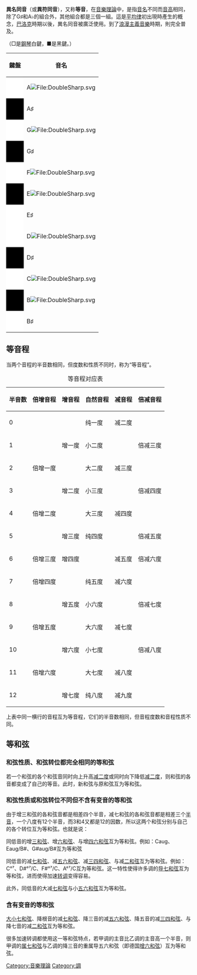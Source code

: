 '''異名同音'''（或'''異符同音'''），又称'''等音'''，在[[音樂理論|音樂理論]]中，是指[[音名|音名]]不同而[[音高|音高]]相同，除了G♯和A♭的組合外，其他組合都是三個一組。這是[[平均律|平均律]]初出現時產生的概念，[[巴洛克音樂|巴洛克]]時期以後，異名同音被廣泛使用。到了[[浪漫主義音樂|浪漫主義音樂]]時期，則完全普及。

（□是[[鋼琴|鋼琴]]白鍵，■是黑鍵。）
{|style="text-align:center;" class="wikitable"
|-
!鍵盤!!colspan="3"|音名
|-
|style="background-color:#ffffff;"| ||A[[File:DoubleSharp.svg|File:DoubleSharp.svg]]||B||C♭
|-
|style="background-color:#000000;"| ||A♯||B♭||C[[File:doubleflat.png|File:doubleflat.png]]
|-
|style="background-color:#ffffff;"| ||G[[File:DoubleSharp.svg|File:DoubleSharp.svg]]||A||B[[File:doubleflat.png|File:doubleflat.png]]
|-
|style="background-color:#000000;"| ||G♯||—||A♭
|-
|style="background-color:#ffffff;"| ||F[[File:DoubleSharp.svg|File:DoubleSharp.svg]]||G||A[[File:doubleflat.png|File:doubleflat.png]]
|-
|style="background-color:#000000;"| ||E[[File:DoubleSharp.svg|File:DoubleSharp.svg]]||F♯||G♭
|-
|style="background-color:#ffffff;"| ||E♯||F||G[[File:doubleflat.png|File:doubleflat.png]]
|-
|style="background-color:#ffffff;"| ||D[[File:DoubleSharp.svg|File:DoubleSharp.svg]]||E||F♭
|-
|style="background-color:#000000;"| ||D♯||E♭||F[[File:doubleflat.png|File:doubleflat.png]]
|-
|style="background-color:#ffffff;"| ||C[[File:DoubleSharp.svg|File:DoubleSharp.svg]]||D||E[[File:doubleflat.png|File:doubleflat.png]]
|-
|style="background-color:#000000;"| ||B[[File:DoubleSharp.svg|File:DoubleSharp.svg]]||C♯||D♭
|-
|style="background-color:#ffffff;"| ||B♯||C||D[[File:doubleflat.png|File:doubleflat.png]]
|}
{{Circle of fifths}}

== 等音程 ==
当两个音程的半音数相同，但度数和性质不同时，称为“等音程”。
{| class="wikitable"
|+等音程对应表
!半音数
!倍增音程
!增音程
!自然音程
!减音程
!倍减音程
|-
|0
|
|
|纯一度
|减二度
|
|-
|1
|
|增一度
|小二度
|
|倍减三度
|-
|2
|倍增一度
|
|大二度
|减三度
|
|-
|3
|
|增二度
|小三度
|
|倍减四度
|-
|4
|倍增二度
|
|大三度
|减四度
|
|-
|5
|
|增三度
|纯四度
|
|倍减五度
|-
|6
|倍增三度
|增四度
|
|减五度
|倍减六度
|-
|7
|倍增四度
|
|纯五度
|减六度
|
|-
|8
|
|增五度
|小六度
|
|倍减七度
|-
|9
|倍增五度
|
|大六度
|减七度
|
|-
|10
|
|增六度
|小七度
|
|倍减八度
|-
|11
|倍增六度
|
|大七度
|减八度
|
|-
|12
|
|增七度
|纯八度
|减九度
|
|}
上表中同一横行的音程互为等音程，它们的半音数相同，但音程度数和音程性质不同。

== 等和弦 ==

=== 和弦性质、和弦转位都完全相同的等和弦 ===
若一个和弦的各个和弦音同时向上升高[[減二度|减二度]]或同时向下降低[[減二度|减二度]]，则和弦的各音都变成了自己的等音。此时，新和弦与原和弦互为等和弦。

=== 和弦性质或和弦转位不同但不含有变音的等和弦 ===
由于增三和弦的各和弦音都是相差四个半音，减七和弦的各和弦音都是相差三个[[半音|半音]]，一个八度有12个半音，而3和4又都是12的因数，所以这两个和弦分别与自己的各个转位互为等和弦。也就是说：

同低音的增[[三和弦|三和弦]]、增[[六和弦|六和弦]]、与增[[四六和弦|四六和弦]]互为等和弦。例如：Caug、Eaug/B#、G#aug/B#互为等和弦

同低音的减[[七和弦|七和弦]]、减[[五六和弦|五六和弦]]、减[[三四和弦|三四和弦]]、与减[[二和弦|二和弦]]互为等和弦。例如：C°⁷、D#°⁷/C、F#°⁷/C、A°⁷/C互为等和弦。这一特性使得许多调的[[导七和弦|导七和弦]]互为等和弦，进而使得加速[[转调|转调]]变得容易。

此外，同低音的大减[[七和弦|七和弦]]与小[[五六和弦|五六和弦]]互为等和弦。

=== 含有变音的等和弦 ===
[[大小七和弦|大小七和弦]]、降根音的减[[七和弦|七和弦]]、降三音的减[[五六和弦|五六和弦]]、降五音的减[[三四和弦|三四和弦]]、与降七音的减[[二和弦|二和弦]]互为等和弦。

很多加速转调都使用这一等和弦特点，若甲调的主音比乙调的主音高一个半音，则甲调的[[属七和弦|属七和弦]]与乙调的降三音的重属导五六和弦（即德国[[增六和弦|增六和弦]]）互为等和弦。
[[Category:音樂理論|Category:音樂理論]]
[[Category:調|Category:調]]